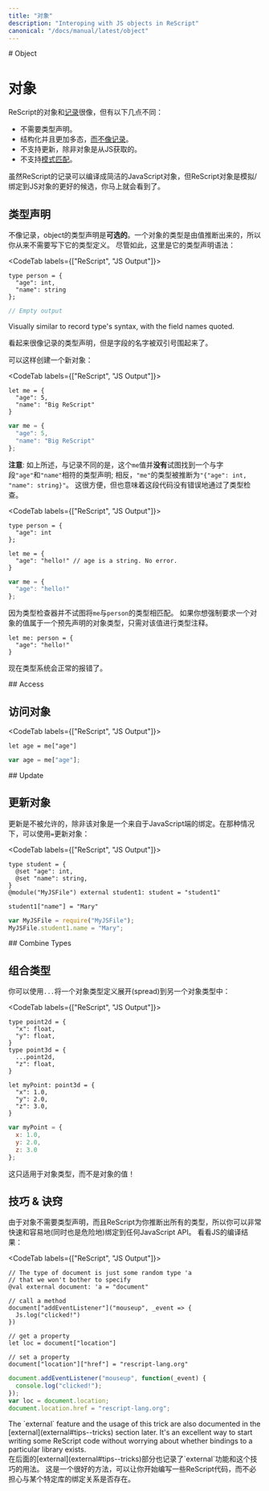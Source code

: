 ```yaml
---
title: "对象"
description: "Interoping with JS objects in ReScript"
canonical: "/docs/manual/latest/object"
---
```

<div class="hidden">
# Object
</div>

# 对象
<!-- 
ReScript objects are like [records](record.md), but:
-->
ReScript的对象和[记录](record.md)很像，但有以下几点不同：
<!-- 
- No type declaration needed.
- Structural and more polymorphic, [unlike records](record.md#record-types-are-found-by-field-name).
- Doesn't support updates unless the object comes from the JS side.
- Doesn't support [pattern matching](pattern-matching-destructuring).
-->

- 不需要类型声明。
- 结构化并且更加多态，[而不像记录](record.md#record-types-are-found-by-field-name)。
- 不支持更新，除非对象是从JS获取的。
- 不支持[模式匹配](pattern-matching-destructuring)。

<!-- TODO: support update man -->
<!-- 
Although ReScript records compile to clean JavaScript objects, ReScript objects are a better candidate for emulating/binding to JS objects, as you'll see.
 -->
虽然ReScript的记录可以编译成简洁的JavaScript对象，但ReScript对象是模拟/绑定到JS对象的更好的候选，你马上就会看到了。

<!-- 
## Type Declaration 
-->
## 类型声明
<!-- 
**Optional**, unlike for records. The type of an object is inferred from the value, so you never really need to write down its type definition. Nevertheless, here's its type declaration syntax:
 -->
不像记录，object的类型声明是**可选的**。一个对象的类型是由值推断出来的，所以你从来不需要写下它的类型定义。 尽管如此，这里是它的类型声明语法： 

<CodeTab labels={["ReScript", "JS Output"]}>

```res prelude
type person = {
  "age": int,
  "name": string
};
```
```js
// Empty output
```

</CodeTab>
<div class="hidden">
Visually similar to record type's syntax, with the field names quoted.
</div>

看起来很像记录的类型声明，但是字段的名字被双引号围起来了。

<!-- TODO: document {.} and {..} -->
<!-- 
## Creation
-->
<!-- 
To create a new object:
-->
可以这样创建一个新对象： 

<CodeTab labels={["ReScript", "JS Output"]}>

```res example
let me = {
  "age": 5,
  "name": "Big ReScript"
}
```
```js
var me = {
  "age": 5,
  "name": "Big ReScript"
};
```

</CodeTab>

<!-- 
**Note**: as said above, unlike for record, this `me` value does **not** try to find a conforming type declaration with the field `"age"` and `"name"`; rather, the type of `me` is inferred as `{"age": int, "name": string}`. This is convenient, but also means this code passes type checking without errors:
 -->
**注意**: 如上所述，与记录不同的是，这个`me`值并**没有**试图找到一个与字段`"age"`和`"name"`相符的类型声明; 相反，`"me"`的类型被推断为`"{"age": int, "name": string}"`。 这很方便，但也意味着这段代码没有错误地通过了类型检查。

<CodeTab labels={["ReScript", "JS Output"]}>

```res
type person = {
  "age": int
};

let me = {
  "age": "hello!" // age is a string. No error.
}
```
```js
var me = {
  "age": "hello!"
};
```

</CodeTab>

<!-- 
Since the type checker doesn't try to match `me` with the type `person`. If you ever want to force an object value to be of a predeclared object type, just annotate the value:
-->

因为类型检查器并不试图将`me`与`person`的类型相匹配。 如果你想强制要求一个对象的值属于一个预先声明的对象类型，只需对该值进行类型注释。

```res
let me: person = {
  "age": "hello!"
}
```

<!-- 
Now the type system will error properly.
-->
现在类型系统会正常的报错了。

<div class="hidden"> 
## Access 
</div>


## 访问对象

<CodeTab labels={["ReScript", "JS Output"]}>

```res
let age = me["age"]
```
```js
var age = me["age"];
```

</CodeTab>

<div class="hidden">
## Update
</div>

## 更新对象

<!-- 
Disallowed unless the object is a binding that comes from the JavaScript side. In that case, use `=`
-->
更新是不被允许的，除非该对象是一个来自于JavaScript端的绑定。在那种情况下，可以使用`=`更新对象：

<CodeTab labels={["ReScript", "JS Output"]}>

```res example
type student = {
  @set "age": int,
  @set "name": string,
}
@module("MyJSFile") external student1: student = "student1"

student1["name"] = "Mary"
```
```js
var MyJSFile = require("MyJSFile");
MyJSFile.student1.name = "Mary";
```

</CodeTab>

<div class="hidden">
## Combine Types 
</div>

## 组合类型

<!-- 
You can spread one object type definition into another using `...`:
-->

你可以使用`...`将一个对象类型定义展开(spread)到另一个对象类型中：

<CodeTab labels={["ReScript", "JS Output"]}>

```res example
type point2d = {
  "x": float,
  "y": float,
}
type point3d = {
  ...point2d,
  "z": float,
}

let myPoint: point3d = {
  "x": 1.0,
  "y": 2.0,
  "z": 3.0,
}
```
```js
var myPoint = {
  x: 1.0,
  y: 2.0,
  z: 3.0
};
```

</CodeTab>

<!-- 
This only works with object types, not object values!
-->
这只适用于对象类型，而不是对象的值！

<!-- 
## Tips & Tricks
-->
 
## 技巧 & 诀窍

<!-- 
Since objects don't require type declarations, and since ReScript infers all the types for you, you get to very quickly and easily (and dangerously) bind to any JavaScript API. Check the JS output tab:
-->
由于对象不需要类型声明，而且ReScript为你推断出所有的类型，所以你可以非常快速和容易地(同时也是危险地)绑定到任何JavaScript API。 看看JS的编译结果：

<CodeTab labels={["ReScript", "JS Output"]}>

```res example
// The type of document is just some random type 'a
// that we won't bother to specify
@val external document: 'a = "document"

// call a method
document["addEventListener"]("mouseup", _event => {
  Js.log("clicked!")
})

// get a property
let loc = document["location"]

// set a property
document["location"]["href"] = "rescript-lang.org"
```
```js
document.addEventListener("mouseup", function(_event) {
  console.log("clicked!");
});
var loc = document.location;
document.location.href = "rescript-lang.org";
```

</CodeTab>

<div class="hidden"> 
The `external` feature and the usage of this trick are also documented in the [external](external#tips--tricks) section later. It's an excellent way to start writing some ReScript code without worrying about whether bindings to a particular library exists.
</div>
在后面的[external](external#tips--tricks)部分也记录了`external`功能和这个技巧的用法。 这是一个很好的方法，可以让你开始编写一些ReScript代码，而不必担心与某个特定库的绑定关系是否存在。

